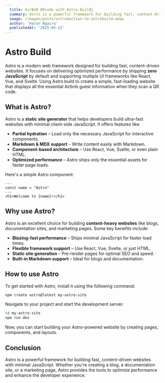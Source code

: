 ```yaml
---
  title: AirBnB QRcode with Astro.Build👾
  summary: Astro is a powerful framework for building fast, content-driven websites with minimal JavaScript. This post will introduce you to the basics of Astro
  image: /images/posts/introduction-to-astrobuild.webp
  author: 'Haron Ngaira'
  publishedAt: '2025-05-12'
---
```


# Astro Build

Astro is a modern web framework designed for building fast, content-driven websites. It focuses on delivering optimized performance by shipping **zero JavaScript** by default and supporting multiple UI frameworks like React, Vue, and Svelte.
Using Astro.build to create a simple, fast-loading website that displays all the essential Airbnb guest information when they scan a QR code.


## What is Astro?

Astro is a **static site generator** that helps developers build ultra-fast websites with minimal client-side JavaScript. It offers features like:

- **Partial hydration** – Load only the necessary JavaScript for interactive components.
- **Markdown & MDX support** – Write content easily with Markdown.
- **Component-based architecture** – Use React, Vue, Svelte, or even plain HTML.
- **Optimized performance** – Astro ships only the essential assets for faster page loads.

Here's a simple Astro component:

```astro
---
const name = "Astro"
---
<h1>Welcome to {name}!</h1>
```

## Why use Astro?

Astro is an excellent choice for building **content-heavy websites** like blogs, documentation sites, and marketing pages. Some key benefits include:

- **Blazing-fast performance** – Ships minimal JavaScript for faster load times.
- **Flexible framework support** – Use React, Vue, Svelte, or just HTML.
- **Static site generation** – Pre-render pages for optimal SEO and speed.
- **Built-in Markdown support** – Ideal for blogs and documentation.

## How to use Astro

To get started with Astro, install it using the following command:

```bash
npm create astro@latest my-astro-site
```

Navigate to your project and start the development server:

```bash
cd my-astro-site
npm run dev
```

Now, you can start building your Astro-powered website by creating pages, components, and layouts.

## Conclusion

Astro is a powerful framework for building fast, content-driven websites with minimal JavaScript. Whether you're creating a blog, a documentation site, or a marketing page, Astro provides the tools to optimize performance and enhance the developer experience.
